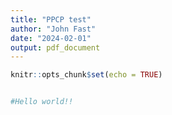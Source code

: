 ```yaml
---
title: "PPCP test"
author: "John Fast"
date: "2024-02-01"
output: pdf_document
---
```


```r
knitr::opts_chunk$set(echo = TRUE)


#Hello world!!

```
